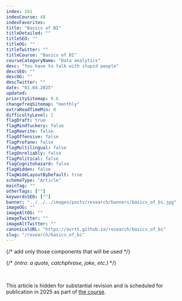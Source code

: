```yaml
---
index: 161
indexCourse: 48
indexFavorites:
title: "Basics of BI"
titleDetailed: ""
titleSEO: ""
titleOG: ""
titleTwitter: ""
titleCourse: "Basics of BI"
courseCategoryName: "Data analytics"
desc: "You have to talk with stupid people"
descSEO: ""
descOG: ""
descTwitter: ""
date: "01.04.2025"
updated:
prioritySitemap: 0.6
changefreqSitemap: "monthly"
extraReadTimeMin: 0
difficultyLevel: 1
flagDraft: true
flagMindfuckery: false
flagRewrite: false
flagOffensive: false
flagProfane: false
flagMultilingual: false
flagUnreliably: false
flagPolitical: false
flagCognitohazard: false
flagHidden: false
flagWideLayoutByDefault: true
schemaType: "Article"
mainTag: ""
otherTags: [""]
keywordsSEO: [""]
banner: "../../../images/posts/research/banners/basics_of_bi.jpg"
imageOG: ""
imageAltOG: ""
imageTwitter: ""
imageAltTwitter: ""
canonicalURL: "https://avrtt.github.io/research/basics_of_bi"
slug: "/research/basics_of_bi"
---
```


{/* add only those components that will be used
*/}


{/* *(intro: a quote, catchphrase, joke, etc.)* */}

<br/>


This article is hidden for substantial revision and is scheduled for publication in 2025 as part of [the course](/course).